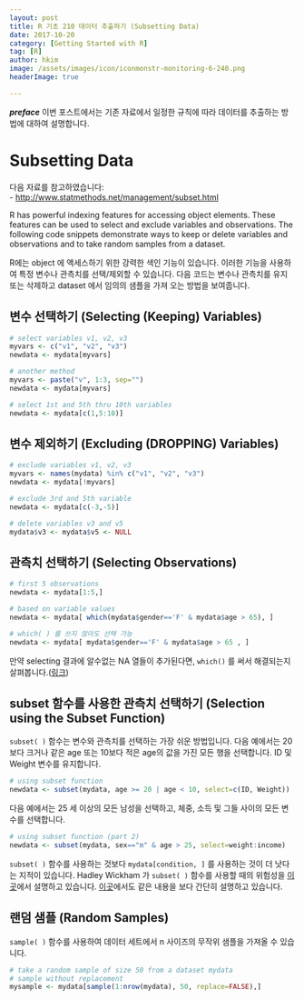 ```yaml
---
layout: post  
title: R 기초 210 데이터 추출하기 (Subsetting Data)  
date: 2017-10-20  
category: [Getting Started with R]  
tag: [R]  
author: hkim  
image: /assets/images/icon/iconmonstr-monitoring-6-240.png
headerImage: true

---
```


***preface*** 이번 포스트에서는 기존 자료에서 일정한 규칙에 따라 데이터를 추출하는 방법에 대하여 설명합니다.

# Subsetting Data

다음 자료를 참고하였습니다:  
- [http://www.statmethods.net/management/subset.html](http://www.statmethods.net/management/subset.html)

R has powerful indexing features for accessing object elements. These features can be used to select and exclude variables and observations. The following code snippets demonstrate ways to keep or delete variables and observations and to take random samples from a dataset.

R에는 object 에 액세스하기 위한 강력한 색인 기능이 있습니다. 이러한 기능을 사용하여 특정 변수나 관측치를 선택/제외할 수 있습니다. 다음 코드는 변수나 관측치를 유지 또는 삭제하고 dataset 에서 임의의 샘플을 가져 오는 방법을 보여줍니다.


## 변수 선택하기 (Selecting (Keeping) Variables)

```r
# select variables v1, v2, v3
myvars <- c("v1", "v2", "v3")
newdata <- mydata[myvars]

# another method
myvars <- paste("v", 1:3, sep="")
newdata <- mydata[myvars]

# select 1st and 5th thru 10th variables
newdata <- mydata[c(1,5:10)]
```


## 변수 제외하기 (Excluding (DROPPING) Variables)

```r
# exclude variables v1, v2, v3
myvars <- names(mydata) %in% c("v1", "v2", "v3")
newdata <- mydata[!myvars]

# exclude 3rd and 5th variable
newdata <- mydata[c(-3,-5)]

# delete variables v3 and v5
mydata$v3 <- mydata$v5 <- NULL
```


## 관측치 선택하기 (Selecting Observations)

```r
# first 5 observations
newdata <- mydata[1:5,]

# based on variable values
newdata <- mydata[ which(mydata$gender=='F' & mydata$age > 65), ]

# which( ) 를 쓰지 않아도 선택 가능
newdata <- mydata[ mydata$gender=='F' & mydata$age > 65 , ]

```

만약 selecting 결과에 알수없는 NA 열들이 추가된다면, `which()` 를 써서 해결되는지 살펴봅니다.([링크](https://stackoverflow.com/questions/14261619/subsetting-r-data-frame-results-in-mysterious-na-rows))


## subset 함수를 사용한 관측치 선택하기 (Selection using the Subset Function)

`subset( )` 함수는 변수와 관측치를 선택하는 가장 쉬운 방법입니다. 다음 예에서는 20보다 크거나 같은 age 또는 10보다 적은 age의 값을 가진 모든 행을 선택합니다. ID 및 Weight 변수를 유지합니다.

```r
# using subset function
newdata <- subset(mydata, age >= 20 | age < 10, select=c(ID, Weight))
```

다음 예에서는 25 세 이상의 모든 남성을 선택하고, 체중, 소득 및 그들 사이의 모든 변수를 선택합니다.

```r
# using subset function (part 2)
newdata <- subset(mydata, sex=="m" & age > 25, select=weight:income)
```

`subset( )` 함수를 사용하는 것보다 `mydata[condition, ]` 를 사용하는 것이 더 낫다는 지적이 있습니다.
Hadley Wickham 가 `subset( )` 함수를 사용할 때의 위험성을 [이곳](http://adv-r.had.co.nz/Computing-on-the-language.html)에서 설명하고 있습니다.
[이곳](https://stackoverflow.com/questions/9860090/why-is-better-than-subset)에서도 같은 내용을 보다 간단히 설명하고 있습니다.


## 랜덤 샘플 (Random Samples)

`sample( )` 함수를 사용하여 데이터 세트에서 n 사이즈의 무작위 샘플을 가져올 수 있습니다.

```r
# take a random sample of size 50 from a dataset mydata
# sample without replacement
mysample <- mydata[sample(1:nrow(mydata), 50, replace=FALSE),]
```
